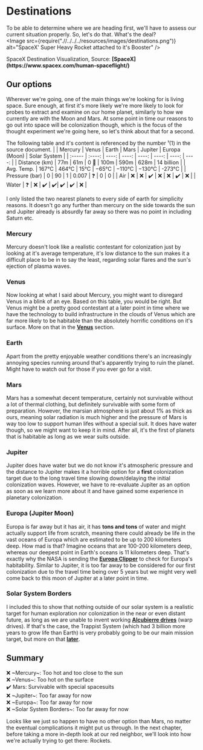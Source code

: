 
# Destinations <br />

To be able to determine where we are heading first, we'll have to assess our current situation properly. So, let's do that. What's the deal?
<br />
<Image src={require(".//../../../resources/images/destinations.png")} alt="SpaceX' Super Heavy Rocket attached to it's Booster" />
<p>SpaceX Destination Visualization, Source: <strong>[SpaceX](https://www.spacex.com/human-spaceflight/)</strong></p>

## Our options
Wherever we're going, one of the main things we're looking for is living space. Sure enough, at first it's more likely we're more likely to look for probes to extract and examine on our home planet, similarly to how we currently are with the Moon and Mars.
At some point in time our reasons to go out into space will be colonization though, which is the focus of the thought experiment we're going here, so let's think about that for a second.


The following table and it's content is referenced by the number ¹(1) in the source document.
|        | Mercury | Venus | Earth | Mars | Jupiter | Europa (Moon) | Solar System |
| :----- | :----: | ----: | ----: | ----: | ----: | ----: | ----: |
| Distance (km) | 77m | 61m | 0 🤯 | 100m | 590m | 628m | 14 billion | 
| Avg. Temp. | 167°C  |  464°C |  15°C |  −65°C |  −110°C |  −130°C | -273°C |
| Pressure (bar) | 0 |  90 |  1 |  0.007 | ❓ | 0 | 0 |
| Air | ❌ | ❌ | ✔️ | ❌ | ❌ | ✔️ | ❌ |
| Water | ❓ | ❌ | ✔️ | ✔️| ✔️ | ✔️ | ❌ |

I only listed the two nearest planets to every side of earth for simplicity reasons. It doesn't go any further than mercury on the side towards the sun and Jupiter already is absurdly far away so there was no point in including Saturn etc. 

### Mercury
Mercury doesn't look like a realistic contestant for colonization just by looking at it's average temperature, it's low distance to the sun makes it a difficult place to be in to say the least, regarding solar flares and the sun's ejection of plasma waves.

### Venus
Now looking at what I said about Mercury, you might want to disregard Venus in a blink of an eye. Based on this table, you would be right. But Venus might be a pretty good contestant at a later point in time where we have the technology to build
infrastructure in the clouds of Venus which are far more likely to be habitable than the absolutely horrific conditions on it's surface. More on that in the <strong>[Venus]()</strong> section.

### Earth
Apart from the pretty enjoyable weather conditions there's an increasingly annoying species running around that's apparently trying to ruin the planet. Might have to watch out for those if you ever go for a visit.

### Mars
Mars has a somewhat decent temperature, certainly not survivable without a lot of thermal clothing, but definitely survivable with some form of preparation. However, the marsian atmosphere is just about 1% as thick as ours, meaning solar radiation is much higher and the
pressure of Mars is way too low to support human lifes without a special suit. It does have water though, so we might want to keep it in mind. After all, it's the first of planets that is habitable as long as we wear suits outside.

### Jupiter
Jupiter does have water but we do not know it's atmospheric pressure and the distance to Jupiter makes it a horrible option for a <strong>first</strong> colonization target due to the long travel time slowing down/delaying the initial colonization waves. However,
we have to re-evaluate Jupiter as an option as soon as we learn more about it and have gained some experience in planetary colonization.

### Europa (Jupiter Moon)
Europa is far away but it has air, it has <strong>tons and tons</strong> of water and might actually support life from scratch, meaning there could already be life in the vast oceans of Europa which are estimated to be up to 200 kilometers deep. How mad is that? Imagine oceans that are 100-200 kilometers deep, whereas our deepest point in Earth's oceans is 11 kilometers deep. That's exactly why the NASA is sending the <strong>[Europa Clipper](https://europa.nasa.gov/)</strong>
to check for Europa's habitability. Similar to Jupiter, it is too far away to be considered for our first colonization due to the travel time being over 5 years but we might very well come back to this moon of Jupiter at a later point in time.

### Solar System Borders
I included this to show that nothing outside of our solar system is a realistic target for human exploration nor colonization in the near or even distant future, as long as we are unable to invent working <strong>[Alcubierre drives](https://en.wikipedia.org/wiki/Alcubierre_drive)</strong> (warp drives). If that's the case, the Trappist System (which had 3 billion more years to grow life than Earth) is very probably going to be our main mission target, but more on that <strong>[later]()</strong>.

## Summary
❌ ~Mercury~: Too hot and too close to the sun <br />
❌ ~Venus~: Too hot on the surface <br />
✔️ Mars: Survivable with special spacesuits <br />
❌ ~Jupiter~: Too far away for now <br />
❌ ~Europa~: Too far away for now <br />
❌ ~Solar System Borders~: Too far away for now <br />

Looks like we just so happen to have no other option than Mars, no matter the eventual complications it might put us through. In the next chapter, before taking a more in-depth look at our red neighbor, we'll look into how we're actually trying to get there: Rockets.

<Analytics />